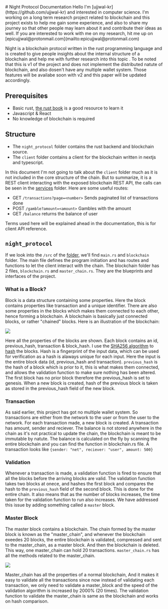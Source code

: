 
<div className="explore">
<div className="container">
# Night Protocol Documentation
Hello I'm [ujjwal-kr](https://github.com/ujjwal-kr) and interested in computer science. I'm working on a long term research project related to blockchain and this project exists to help me gain some experience, and also to share my journey so that other people may learn about it and contribute their ideas as well. If you are interested to work with me on my research, hit me up on [epicujjwal@protonmail.com](mailto:epicujjwal@protonmail.com)

Night is a blockchain protocol written in the rust programming language and is created to give people insights about the internal structure of a blockchain and help me with further research into this topic   . To be noted that this is v1 of the project and does not implement the distributed natute of blockchain, and also dosen't have any multiple wallet system. Those features will be availabe soon with v2 and this paper will be updated accordingly.

## Prerequisites
- Basic rust, [the rust book](https://doc.rust-lang.org/book/) is a good resource to learn it
- Javascript & React
- No knowledge of blockchain is required

## Structure

- The `night_protocol` folder contains the rust backend and blockchain source.
- The `client` folder contains a client for the blockchain written in nextjs and typescript.

In this document I'm not going to talk about the `client` folder much as it is not included in the core structure of the chain. But to summarize, it is a REST client interacting with the exposed blockchain REST API, the calls can be seen in the [services](https://github.com/ujjwal-kr/night/tree/main/client/services) folder. Here are some useful routes:
- GET `/transactions?page=<number>` Sends paginated list of transactions done
- POST `/gamble?amount=<amount>` Gambles with the amount
- GET `/balance` returns the balance of user

Terms used here will be explained ahead in the documentation, this is for client API reference.

## `night_protocol`
If we look into the `/src` of the [folder](https://github.com/ujjwal-kr/night/tree/main/night_protocol), we'll find `main.rs` and `blockchain` folder. The main file defines the program initiation and has routes and functions to let the client interact with the chain. The blockchain folder has 2 files, `blockchain.rs` and `master_chain.rs`. They are the blueprints and interfaces of the project.

### What is a Block?
Block is a data structure containing some properties. Here the block contains properties like transaction and a unique identifier. There are also some properties in the blocks which makes them connected to each other, hence forming a blockchain. A blockchain is basically just connected blocks, or rather "chained" blocks. Here is an illustration of the blockchain:

<div style={{width: "100%", textAlign: "center"}}> 
    <Image src="/blocks.png" height={315} width={1080} />
</div>

Here all the properties of the blocks are shown. Each block contains an id, previous_hash, transaction & block_hash. I use the [SHA256 algorithm](https://en.wikipedia.org/wiki/SHA-2) to [hash](https://en.wikipedia.org/wiki/Hash_function) the blocks. Hash is a fingerprint of the input data, which can be used for verification as a hash is alaways unique for each input. Here the input is the entire block data (id, previous_hash and transaction). `previous_hash` is the hash of a block which is prior to it, this is what makes them connected, and allows the validation function to make sure nothing has been altered. The first block has no prior block therefore the previous_hash is set to genesis. When a new block is created, hash of the previous block is taken as stored in the previous_hash field of the new block.

### Transaction

As said earlier, this project has got no multiple wallet system. So transactions are either from the network to the user or from the user to the network. For each transaction made, a new block is created. A transaction has amount, sender and reciever. The balance is not stored anywhere in the chain as it's not practical to update the chain, the blockchain is meant to be immutable by natute. The balance is calculated on the fly by scanning the entire blockchain and you can find the function in blockchain.rs file. A transaction looks like `{sender: "net", reciever: "user", amount: 500}`

### Validation

Whenever a transaction is made, a validation function is fired to ensure that all the blocks before the arriving blocks are valid. The validation function takes two blocks at onece, and hashes the first block and compares the hash to the `previous_hash` field of the second block. This is done for the entire chain. It also means that as the number of blocks increases, the time taken for the validation function to run also increases. We have addressed this issue by adding something called a `master` block.

### Master Block

The master block contains a blockchain. The chain formed by the master block is known as the "master_chain", and whenever the blockchain exeedes 20 blocks, the entire blockchain is validated, compressed and sent to the master_chain, as a master block. And then the blockchain is deleted. This way, one master_chain can hold 20 transactions. `master_chain.rs` has all the methods related to the master_chain.

<div style={{width: "100%", textAlign: "center"}}> 
    <Image src="/master-chain.png" height={315} width={1080} />
</div>

Master_chain has all the properties of a normal blockchain, And it makes it easy to validate all the transactions since now instead of validating each transaction, we only need to validate a master_block and the speed of the validation algorithm is increased by 2000% (20 times). The validation function to validate the master_chain is same as the blockchain and works on hash comparison.

</div>
</div>